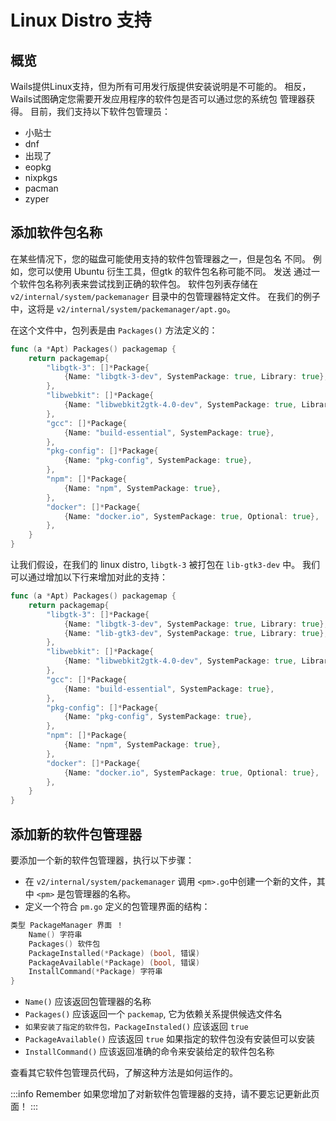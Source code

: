 
# Linux Distro 支持

## 概览

Wails提供Linux支持，但为所有可用发行版提供安装说明是不可能的。 相反，Wails试图确定您需要开发应用程序的软件包是否可以通过您的系统包 管理器获得。 目前，我们支持以下软件包管理员：

- 小贴士
- dnf
- 出现了
- eopkg
- nixpkgs
- pacman
- zyper

## 添加软件包名称

在某些情况下，您的磁盘可能使用支持的软件包管理器之一，但是包名 不同。 例如，您可以使用 Ubuntu 衍生工具，但gtk 的软件包名称可能不同。 发送 通过一个软件包名称列表来尝试找到正确的软件包。 软件包列表存储在 `v2/internal/system/packemanager` 目录中的包管理器特定文件。 在我们的例子中，这将是 `v2/internal/system/packemanager/apt.go`。

在这个文件中，包列表是由 `Packages()` 方法定义的：

```go
func (a *Apt) Packages() packagemap {
    return packagemap{
        "libgtk-3": []*Package{
            {Name: "libgtk-3-dev", SystemPackage: true, Library: true},
        },
        "libwebkit": []*Package{
            {Name: "libwebkit2gtk-4.0-dev", SystemPackage: true, Library: true},
        },
        "gcc": []*Package{
            {Name: "build-essential", SystemPackage: true},
        },
        "pkg-config": []*Package{
            {Name: "pkg-config", SystemPackage: true},
        },
        "npm": []*Package{
            {Name: "npm", SystemPackage: true},
        },
        "docker": []*Package{
            {Name: "docker.io", SystemPackage: true, Optional: true},
        },
    }
}
```

让我们假设，在我们的 linux distro, `libgtk-3` 被打包在 `lib-gtk3-dev` 中。 我们可以通过增加以下行来增加对此的支持：

```go {5}
func (a *Apt) Packages() packagemap {
    return packagemap{
        "libgtk-3": []*Package{
            {Name: "libgtk-3-dev", SystemPackage: true, Library: true},
            {Name: "lib-gtk3-dev", SystemPackage: true, Library: true},
        },
        "libwebkit": []*Package{
            {Name: "libwebkit2gtk-4.0-dev", SystemPackage: true, Library: true},
        },
        "gcc": []*Package{
            {Name: "build-essential", SystemPackage: true},
        },
        "pkg-config": []*Package{
            {Name: "pkg-config", SystemPackage: true},
        },
        "npm": []*Package{
            {Name: "npm", SystemPackage: true},
        },
        "docker": []*Package{
            {Name: "docker.io", SystemPackage: true, Optional: true},
        },
    }
}
```

## 添加新的软件包管理器

要添加一个新的软件包管理器，执行以下步骤：

- 在 `v2/internal/system/packemanager` 调用 `<pm>.go`中创建一个新的文件，其中 `<pm>` 是包管理器的名称。
- 定义一个符合 `pm.go` 定义的包管理界面的结构：

```go
类型 PackageManager 界面 ！
    Name() 字符串
    Packages() 软件包
    PackageInstalled(*Package) (bool, 错误)
    PackageAvailable(*Package) (bool, 错误)
    InstallCommand(*Package) 字符串
}
```
- `Name()` 应该返回包管理器的名称
- `Packages()` 应该返回一个 `packemap`, 它为依赖关系提供候选文件名
- `如果安装了指定的软件包，PackageInstaled()` 应该返回 `true`
- `PackageAvailable()` 应该返回 `true` 如果指定的软件包没有安装但可以安装
- `InstallCommand()` 应该返回准确的命令来安装给定的软件包名称

查看其它软件包管理员代码，了解这种方法是如何运作的。

:::info Remember
如果您增加了对新软件包管理器的支持，请不要忘记更新此页面！
:::